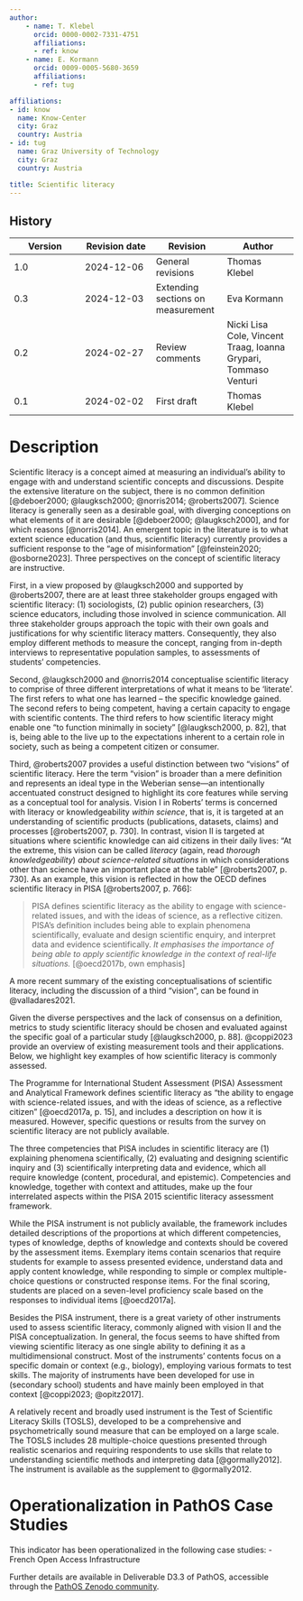 ```yaml
---
author:
    - name: T. Klebel
      orcid: 0000-0002-7331-4751
      affiliations:
      - ref: know
    - name: E. Kormann
      orcid: 0009-0005-5680-3659
      affiliations:
      - ref: tug

affiliations:
- id: know
  name: Know-Center
  city: Graz
  country: Austria
- id: tug
  name: Graz University of Technology
  city: Graz
  country: Austria

title: Scientific literacy
---
```



::: {.callout collapse="true"}


# History

| Version | Revision date | Revision | Author |
|----|----|----|----|
| 1.0 | 2024-12-06 | General revisions | Thomas Klebel |
| 0.3 | 2024-12-03 | Extending sections on measurement | Eva Kormann |
| 0.2 | 2024-02-27 | Review comments | Nicki Lisa Cole, Vincent Traag, Ioanna Grypari, Tommaso Venturi |
| 0.1 | 2024-02-02 | First draft | Thomas Klebel |

:::

# Description

Scientific literacy is a concept aimed at measuring an individual's ability to engage with and understand scientific concepts and discussions. Despite the extensive literature on the subject, there is no common definition [@deboer2000; @laugksch2000; @norris2014; @roberts2007]. Science literacy is generally seen as a desirable goal, with diverging conceptions on what elements of it are desirable [@deboer2000; @laugksch2000], and for which reasons [@norris2014]. An emergent topic in the literature is to what extent science education (and thus, scientific literacy) currently provides a sufficient response to the "age of misinformation" [@feinstein2020; @osborne2023]. Three perspectives on the concept of scientific literacy are instructive.

First, in a view proposed by @laugksch2000 and supported by @roberts2007, there are at least three stakeholder groups engaged with scientific literacy: (1) sociologists, (2) public opinion researchers, (3) science educators, including those involved in science communication. All three stakeholder groups approach the topic with their own goals and justifications for why scientific literacy matters. Consequently, they also employ different methods to measure the concept, ranging from in-depth interviews to representative population samples, to assessments of students' competencies.

Second, @laugksch2000 and @norris2014 conceptualise scientific literacy to comprise of three different interpretations of what it means to be 'literate'. The first refers to what one has learned – the specific knowledge gained. The second refers to being competent, having a certain capacity to engage with scientific contents. The third refers to how scientific literacy might enable one "to function minimally in society" [@laugksch2000, p. 82], that is, being able to the live up to the expectations inherent to a certain role in society, such as being a competent citizen or consumer.

Third, @roberts2007 provides a useful distinction between two "visions" of scientific literacy. Here the term "vision" is broader than a mere definition and represents an ideal type in the Weberian sense—an intentionally accentuated construct designed to highlight its core features while serving as a conceptual tool for analysis. Vision I in Roberts' terms is concerned with literacy or knowledgeability *within science*, that is, it is targeted at an understanding of scientific products (publications, datasets, claims) and processes [@roberts2007, p. 730]. In contrast, vision II is targeted at situations where scientific knowledge can aid citizens in their daily lives: "At the extreme, this vision can be called *literacy* (again, read *thorough knowledgeability*) *about science-related situations* in which considerations other than science have an important place at the table" [@roberts2007, p. 730]. As an example, this vision is reflected in how the OECD defines scientific literacy in PISA [@roberts2007, p. 766]:

> PISA defines scientific literacy as the ability to engage with science-related issues, and with the ideas of science, as a reflective citizen. PISA's definition includes being able to explain phenomena scientifically, evaluate and design scientific enquiry, and interpret data and evidence scientifically. *It emphasises the importance of being able to apply scientific knowledge in the context of real-life situations.* [@oecd2017b, own emphasis]

A more recent summary of the existing conceptualisations of scientific literacy, including the discussion of a third "vision", can be found in @valladares2021.

Given the diverse perspectives and the lack of consensus on a definition, metrics to study scientific literacy should be chosen and evaluated against the specific goal of a particular study [@laugksch2000, p. 88]. @coppi2023 provide an overview of existing measurement tools and their applications. Below, we highlight key examples of how scientific literacy is commonly assessed.

The Programme for International Student Assessment (PISA) Assessment and Analytical Framework defines scientific literacy as "the ability to engage with science-related issues, and with the ideas of science, as a reflective citizen" [@oecd2017a, p. 15], and includes a description on how it is measured. However, specific questions or results from the survey on scientific literacy are not publicly available.

The three competencies that PISA includes in scientific literacy are (1) explaining phenomena scientifically, (2) evaluating and designing scientific inquiry and (3) scientifically interpreting data and evidence, which all require knowledge (content, procedural, and epistemic). Competencies and knowledge, together with context and attitudes, make up the four interrelated aspects within the PISA 2015 scientific literacy assessment framework.

While the PISA instrument is not publicly available, the framework includes detailed descriptions of the proportions at which different competencies, types of knowledge, depths of knowledge and contexts should be covered by the assessment items. Exemplary items contain scenarios that require students for example to assess presented evidence, understand data and apply content knowledge, while responding to simple or complex multiple-choice questions or constructed response items. For the final scoring, students are placed on a seven-level proficiency scale based on the responses to individual items [@oecd2017a].

Besides the PISA instrument, there is a great variety of other instruments used to assess scientific literacy, commonly aligned with vision II and the PISA conceptualization. In general, the focus seems to have shifted from viewing scientific literacy as one single ability to defining it as a multidimensional construct. Most of the instruments' contents focus on a specific domain or context (e.g., biology), employing various formats to test skills. The majority of instruments have been developed for use in (secondary school) students and have mainly been employed in that context [@coppi2023; @opitz2017].

A relatively recent and broadly used instrument is the Test of Scientific Literacy Skills (TOSLS), developed to be a comprehensive and psychometrically sound measure that can be employed on a large scale. The TOSLS includes 28 multiple-choice questions presented through realistic scenarios and requiring respondents to use skills that relate to understanding scientific methods and interpreting data [@gormally2012]. The instrument is available as the supplement to @gormally2012.

# Operationalization in PathOS Case Studies

This indicator has been operationalized in the following case studies:
- French Open Access Infrastructure

Further details are available in Deliverable D3.3 of PathOS, accessible through the [PathOS Zenodo community](https://zenodo.org/communities/pathos/records?q=&l=list&p=1&s=10&sort=newest).
